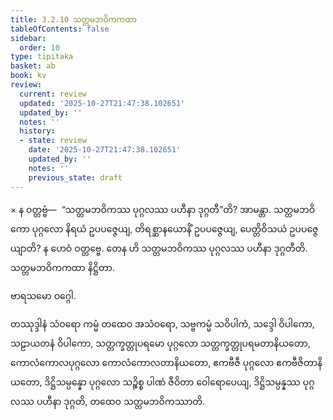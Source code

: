 ```yaml
---
title: 3.2.10 သတ္တမဘဝိကကထာ
tableOfContents: false
sidebar:
  order: 10
type: tipitaka
basket: ab
book: kv
review:
  current: review
  updated: '2025-10-27T21:47:38.102651'
  updated_by: ''
  notes: ''
  history:
  - state: review
    date: '2025-10-27T21:47:38.102651'
    updated_by: ''
    notes: ''
    previous_state: draft
---
```



<ReviewStatus review={frontmatter.review} showDetails={true} />

<HypothesisAnnotation frontmatter={frontmatter} />

<DynamicBreadcrumb />

<Division number="653" book="kv" e="ch" v="32" p="344">

<Paragraph number="2135" book="kv">
× န ဝတ္တဗ္ဗံ—  “သတ္တမဘဝိကဿ ပုဂ္ဂလဿ ပဟီနာ ဒုဂ္ဂတီ”တိ? အာမန္တာ. သတ္တမဘဝိကော ပုဂ္ဂလော နိရယံ ဥပပဇ္ဇေယျ, တိရစ္ဆာနယောနိံ ဥပပဇ္ဇေယျ, ပေတ္တိဝိသယံ ဥပပဇ္ဇေယျာတိ? န ဟေဝံ ဝတ္တဗ္ဗေ. တေန ဟိ သတ္တမဘဝိကဿ ပုဂ္ဂလဿ ပဟီနာ ဒုဂ္ဂတီတိ.

</Paragraph>
</Division>

<Paragraph number="2136" type="center" book="kv">
သတ္တမဘဝိကကထာ နိဋ္ဌိတာ.

  
ဗာရသမော ဝဂ္ဂေါ.



</Paragraph>

<Paragraph number="2137" type="center" book="kv">
တဿုဒ္ဒါနံ


</Paragraph>

<Paragraph number="2138" book="kv">
သံဝရော ကမ္မံ တထေဝ အသံဝရော, သဗ္ဗကမ္မံ သဝိပါကံ, သဒ္ဒေါ ဝိပါကော, သဠာယတနံ ဝိပါကော, သတ္တက္ခတ္တုပရမော ပုဂ္ဂလော သတ္တက္ခတ္တုပရမတာနိယတော, ကောလံကောလပုဂ္ဂလော ကောလံကောလတာနိယတော, ဧကဗီဇီ ပုဂ္ဂလော ဧကဗီဇိတာနိယတော, ဒိဋ္ဌိသမ္ပန္နော ပုဂ္ဂလော သဉ္စိစ္စ ပါဏံ ဇီဝိတာ ဝေါရောပေယျ, ဒိဋ္ဌိသမ္ပန္နဿ ပုဂ္ဂလဿ ပဟီနာ ဒုဂ္ဂတိ, တထေဝ သတ္တမဘဝိကဿာတိ.
</Paragraph>